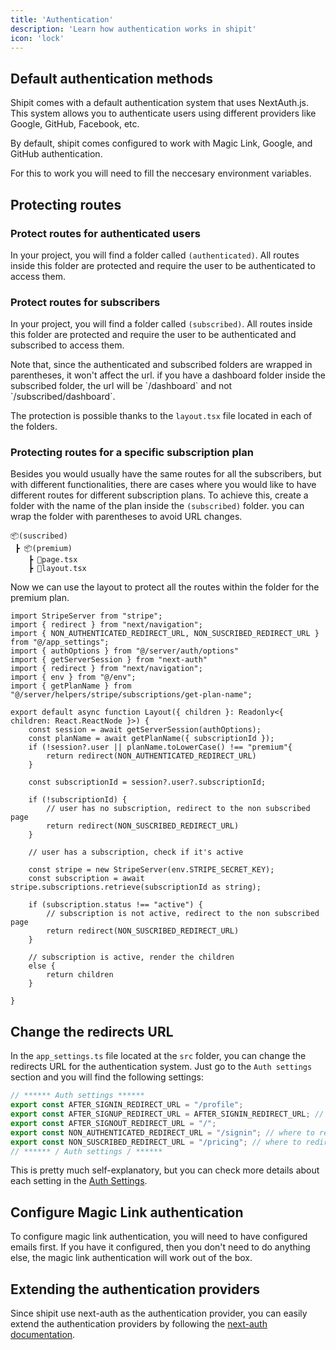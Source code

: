```yaml
---
title: 'Authentication'
description: 'Learn how authentication works in shipit'
icon: 'lock'
---
```


## Default authentication methods

Shipit comes with a default authentication system that uses NextAuth.js. 
This system allows you to authenticate users using different providers like Google, GitHub, Facebook, etc.

By default, shipit comes configured to work with Magic Link, Google, and GitHub authentication.

For this to work you will need to fill the neccesary environment variables.

## Protecting routes
### Protect routes for authenticated users
In your project, you will find a folder called `(authenticated)`. 
All routes inside this folder are protected and require the user to be authenticated to access them.

### Protect routes for subscribers
In your project, you will find a folder called `(subscribed)`.
All routes inside this folder are protected and require the user to be authenticated and subscribed to access them.

<Tip>
Note that, since the authenticated and subscribed folders are wrapped in parentheses, it won't affect the url.
if you have a dashboard folder inside the subscribed folder, the url will be `/dashboard` and not `/subscribed/dashboard`.
</Tip>

The protection is possible thanks to the `layout.tsx` file located in each of the folders.

### Protecting routes for a specific subscription plan
Besides you would usually have the same routes for all the subscribers, but with different functionalities,
there are cases where you would like to have different routes for different subscription plans.
To achieve this, create a folder with the name of the plan inside the `(subscribed)` folder.
you can wrap the folder with parentheses to avoid URL changes.

```
📦(suscribed)
 ┣ 📦(premium)
    ┣ 📜page.tsx
    ┣ 📜layout.tsx
```
Now we can use the layout to protect all the routes within the folder for the premium plan.


```tsx src/app/suscribed/premium/layout.tsx
import StripeServer from "stripe";
import { redirect } from "next/navigation";
import { NON_AUTHENTICATED_REDIRECT_URL, NON_SUSCRIBED_REDIRECT_URL } from "@/app_settings";
import { authOptions } from "@/server/auth/options"
import { getServerSession } from "next-auth"
import { redirect } from "next/navigation";
import { env } from "@/env";
import { getPlanName } from "@/server/helpers/stripe/subscriptions/get-plan-name";

export default async function Layout({ children }: Readonly<{ children: React.ReactNode }>) {
    const session = await getServerSession(authOptions);
    const planName = await getPlanName({ subscriptionId });
    if (!session?.user || planName.toLowerCase() !== "premium"{
        return redirect(NON_AUTHENTICATED_REDIRECT_URL)
    }

    const subscriptionId = session?.user?.subscriptionId;

    if (!subscriptionId) {
        // user has no subscription, redirect to the non subscribed page
        return redirect(NON_SUSCRIBED_REDIRECT_URL)
    }

    // user has a subscription, check if it's active

    const stripe = new StripeServer(env.STRIPE_SECRET_KEY);
    const subscription = await stripe.subscriptions.retrieve(subscriptionId as string);

    if (subscription.status !== "active") {
        // subscription is not active, redirect to the non subscribed page
        return redirect(NON_SUSCRIBED_REDIRECT_URL)
    }

    // subscription is active, render the children
    else {
        return children
    }

}

```


## Change the redirects URL
In the `app_settings.ts` file located at the `src` folder, you can change the redirects URL for the authentication system.
Just go to the `Auth settings` section and you will find the following settings:

```ts src/app_settings.ts
// ****** Auth settings ******
export const AFTER_SIGNIN_REDIRECT_URL = "/profile";
export const AFTER_SIGNUP_REDIRECT_URL = AFTER_SIGNIN_REDIRECT_URL; // or "/onboarding", etc.
export const AFTER_SIGNOUT_REDIRECT_URL = "/";
export const NON_AUTHENTICATED_REDIRECT_URL = "/signin"; // where to redirect if the user is not authenticated and tries to access a page that requires authentication
export const NON_SUSCRIBED_REDIRECT_URL = "/pricing"; // where to redirect if the user is authenticated but is not subscribed
// ****** / Auth settings / ******
```

This is pretty much self-explanatory, but you can check more details about each setting in the [Auth Settings](/core/settings#auth-settings).

## Configure Magic Link authentication
To configure magic link authentication, you will need to have configured emails first.
If you have it configured, then you don't need to do anything else, the magic link authentication will work out of the box.



## Extending the authentication providers
Since shipit use next-auth as the authentication provider, 
you can easily extend the authentication providers by following the [next-auth documentation](https://next-auth.js.org/providers).